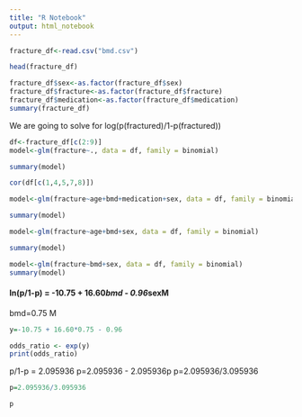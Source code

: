 ```yaml
---
title: "R Notebook"
output: html_notebook
---
```


```r
fracture_df<-read.csv("bmd.csv")
```

```r
head(fracture_df)
```

```r
fracture_df$sex<-as.factor(fracture_df$sex)
fracture_df$fracture<-as.factor(fracture_df$fracture)
fracture_df$medication<-as.factor(fracture_df$medication)
summary(fracture_df)
```

We are going to solve for log(p(fractured)/1-p(fractured))

```r
df<-fracture_df[c(2:9)]
model<-glm(fracture~., data = df, family = binomial)
```

```r
summary(model)
```

```r
cor(df[c(1,4,5,7,8)])
```

```r
model<-glm(fracture~age+bmd+medication+sex, data = df, family = binomial)
```

```r
summary(model)
```

```r
model<-glm(fracture~age+bmd+sex, data = df, family = binomial)
```

```r
summary(model)
```

```r
model<-glm(fracture~bmd+sex, data = df, family = binomial)
summary(model)
```

#### ln(p/1-p) = -10.75 + 16.60*bmd - 0.96*sexM
bmd=0.75
M
```r
y=-10.75 + 16.60*0.75 - 0.96
```

```r
odds_ratio <- exp(y)
print(odds_ratio)
```
p/1-p = 2.095936
p=2.095936 - 2.095936p
p=2.095936/3.095936
```r
p=2.095936/3.095936
```

```r
p
```

